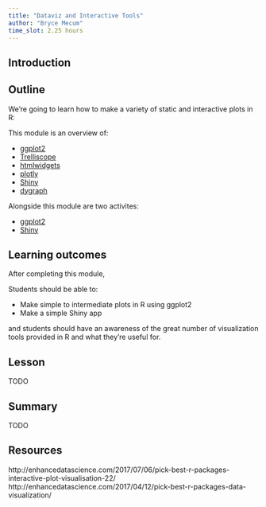 ```yaml
---
title: "Dataviz and Interactive Tools"
author: "Bryce Mecum"
time_slot: 2.25 hours
---
```


## Introduction

## Outline

We're going to learn how to make a variety of static and interactive plots in R:

This module is an overview of:
  
- [ggplot2](http://ggplot2.tidyverse.org/)
- [Trelliscope](http://deltarho.org/)
- [htmlwidgets](http://www.htmlwidgets.org/)
- [plotly](https://plot.ly/r/)
- [Shiny](http://shiny.rstudio.com/)
- [dygraph](https://rstudio.github.io/dygraphs/)

Alongside this module are two activites: 

- [ggplot2](./module-1-ggplot2.Rmd)
- [Shiny](./module-2-shiny.Rmd)

## Learning outcomes

After completing this module, 

Students should be able to:

- Make simple to intermediate plots in R using ggplot2
- Make a simple Shiny app

and students should have an awareness of the great number of visualization tools provided in R and what they're useful for.

## Lesson

TODO

## Summary

TODO

## Resources

http://enhancedatascience.com/2017/07/06/pick-best-r-packages-interactive-plot-visualisation-22/
http://enhancedatascience.com/2017/04/12/pick-best-r-packages-data-visualization/